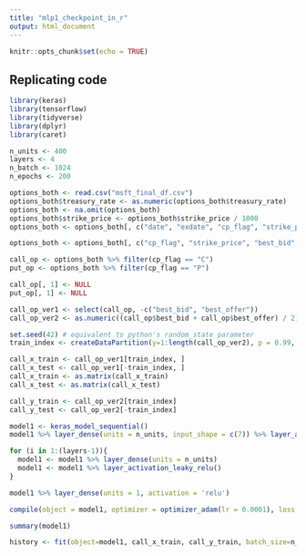 ---
title: "mlp1_checkpoint_in_r"
output: html_document
---

```{r setup, include=FALSE}
knitr::opts_chunk$set(echo = TRUE)
```

## Replicating code

```{r, echo=FALSE, message=FALSE, warning=FALSE}
library(keras)
library(tensorflow)
library(tidyverse)
library(dplyr)
library(caret)
```

```{r, echo=FALSE, message=FALSE, warning=FALSE}
n_units <- 400
layers <- 4
n_batch <- 1024
n_epochs <- 200
```

```{r, echo=FALSE, message=FALSE, warning=FALS}
options_both <- read.csv("msft_final_df.csv")
options_both$treasury_rate <- as.numeric(options_both$treasury_rate)
options_both <- na.omit(options_both)
options_both$strike_price <- options_both$strike_price / 1000
options_both <- options_both[, c("date", "exdate", "cp_flag", "strike_price", "best_bid", "best_offer", "volume", "open_interest", "impl_volatility", "date_ndiff", "treasury_rate", "closing_price", "sigma_20")]

options_both <- options_both[, c("cp_flag", "strike_price", "best_bid", "best_offer", "volume", "open_interest", "date_ndiff", "treasury_rate", "closing_price", "sigma_20")]

call_op <- options_both %>% filter(cp_flag == "C")
put_op <- options_both %>% filter(cp_flag == "P")

call_op[, 1] <- NULL
put_op[, 1] <- NULL

call_op_ver1 <- select(call_op, -c("best_bid", "best_offer"))
call_op_ver2 <- as.numeric((call_op$best_bid + call_op$best_offer) / 2)

set.seed(42) # equivalent to python's random_state parameter
train_index <- createDataPartition(y=1:length(call_op_ver2), p = 0.99, list = FALSE)

call_x_train <- call_op_ver1[train_index, ]
call_x_test <- call_op_ver1[-train_index, ]
call_x_train <- as.matrix(call_x_train)
call_x_test <- as.matrix(call_x_test)

call_y_train <- call_op_ver2[train_index]
call_y_test <- call_op_ver2[-train_index]
```

```{r, echo=FALSE, message=FALSE, warning=FALSE}
model1 <- keras_model_sequential()
model1 %>% layer_dense(units = n_units, input_shape = c(7)) %>% layer_activation_leaky_relu()

for (i in 1:(layers-1)){
  model1 <- model1 %>% layer_dense(units = n_units)
  model1 <- model1 %>% layer_activation_leaky_relu()
}

model1 %>% layer_dense(units = 1, activation = 'relu')

compile(object = model1, optimizer = optimizer_adam(lr = 0.0001), loss = 'mse')

summary(model1)
```

```{r, echo=FALSE, message=FALSE, warning=FALSE}
history <- fit(object=model1, call_x_train, call_y_train, batch_size=n_batch, epochs=n_epochs, callbacks = c(callback_tensorboard()), validation_split = 0.01, verbose = 1)

```